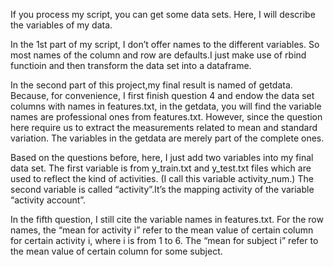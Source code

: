If you process my script, you can get some data sets. Here, I will describe the variables of my data.

In the 1st part of my script, I don't offer names to the different variables. So most names of the column and row are defaults.I just make use of 
rbind functioin and then transform the data set into a dataframe.

In the second part of this project,my final result is named of getdata. Because, for convenience, I first finish question 4 and endow the data set
columns with names in features.txt, in the getdata, you will find the variable names are professional ones from features.txt. However, since the question here require us to extract the measurements related to mean and standard variation. The variables in the getdata are merely part of the complete ones. 

Based on the questions before, here, I just add two variables into my final data set. The first variable is from y_train.txt and y_test.txt files
which are used to reflect the kind of activities. (I call this variable activity_num.) The second variable is called "activity".It's the mapping
activity of the variable "activity account".

In the fifth question, I still cite the variable names in features.txt. For the row names, the "mean for activity i" refer to the mean value of  certain column for certain activity i, where i is from 1 to 6. The "mean for subject i" refer to the mean value of certain column for some subject.
